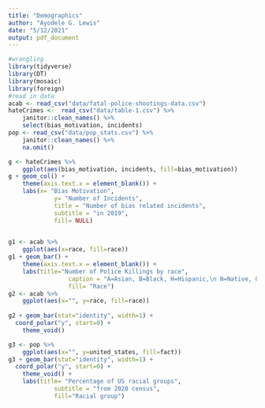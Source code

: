 ```yaml
---
title: "Demographics"
author: "Ayodele G. Lewis"
date: "5/12/2021"
output: pdf_document
---
```


```r
#wrangling
library(tidyverse)
library(DT)
library(mosaic)
library(foreign)
#read in data
acab <- read_csv("data/fatal-police-shootings-data.csv")
hateCrimes <-  read_csv("data/table-1.csv") %>%
	janitor::clean_names() %>%
	select(bias_motivation, incidents)
pop <- read_csv("data/pop_stats.csv") %>%
	janitor::clean_names() %>%
	na.omit()
```
```r
g <- hateCrimes %>%
	ggplot(aes(bias_motivation, incidents, fill=bias_motivation))
g + geom_col() +
	theme(axis.text.x = element_blank()) +
	labs(x= "Bias Motivation",
			 y= "Number of Incidents",
			 title = "Number of bias related incidents",
			 subtitle = "in 2019",
			 fill= NULL)
	

g1 <- acab %>%
	ggplot(aes(x=race, fill=race))
g1 + geom_bar() +
	theme(axis.text.x = element_blank()) +
	labs(title="Number of Police Killings by race",
				 caption = "A=Asian, B=Black, H=Hispanic,\n N=Native, O=Other, W=White",
				 fill= "Race")
g2 <- acab %>%
	ggplot(aes(x="", y=race, fill=race)) 
  
g2 + geom_bar(stat="identity", width=1) +
  coord_polar("y", start=0) +
	theme_void() 

g3 <- pop %>%
	ggplot(aes(x="", y=united_states, fill=fact))
g3 + geom_bar(stat="identity", width=1) +
  coord_polar("y", start=0) +
	theme_void() +
	labs(title= "Percentage of US racial groups",
			 subtitle = "from 2020 census",
			 fill="Racial group")

```


